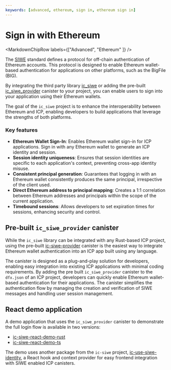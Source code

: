 ```yaml
---
keywords: [advanced, ethereum, sign in, ethereum sign in]
---
```



# Sign in with Ethereum

<MarkdownChipRow labels={["Advanced", "Ethereum" ]} />

The [SIWE](https://eips.ethereum.org/EIPS/eip-4361) standard defines a protocol for off-chain authentication of Ethereum accounts. This protocol is designed to enable Ethereum wallet-based authentication for applications on other platforms, such as the BigFile (BIG).

By integrating the third party library [ic_siwe](https://github.com/kristoferlund/ic-siwe/tree/main/packages/ic_siwe) or adding the pre-built [ic_siwe_provider](https://github.com/kristoferlund/ic-siwe/tree/main/packages/ic_siwe_provider) canister to your project, you can enable users to sign into your application using their Ethereum wallets.

The goal of the `ic_siwe` project is to enhance the interoperability between Ethereum and ICP, enabling developers to build applications that leverage the strengths of both platforms.

### Key features

- **Ethereum Wallet Sign-In**: Enables Ethereum wallet sign-in for ICP applications. Sign in with any Ethereum wallet to generate an ICP identity and session.
- **Session identity uniqueness**: Ensures that session identities are specific to each application's context, preventing cross-app identity misuse.
- **Consistent principal generation**: Guarantees that logging in with an Ethereum wallet consistently produces the same principal, irrespective of the client used.
- **Direct Ethereum address to principal mapping**: Creates a 1:1 correlation between Ethereum addresses and principals within the scope of the current application.
- **Timebound sessions**: Allows developers to set expiration times for sessions, enhancing security and control.

## Pre-built `ic_siwe_provider` canister

While the `ic_siwe` library can be integrated with any Rust-based ICP project, using the pre-built [ic-siwe-provider](https://github.com/kristoferlund/ic-siwe/tree/main/packages/ic_siwe_provider) canister is the easiest way to integrate Ethereum wallet authentication into an ICP app built using any language.

The canister is designed as a plug-and-play solution for developers, enabling easy integration into existing ICP applications with minimal coding requirements. By adding the pre built `ic_siwe_provider` canister to the `dfx.json` of an ICP project, developers can quickly enable Ethereum wallet-based authentication for their applications. The canister simplifies the authentication flow by managing the creation and verification of SIWE messages and handling user session management.

## React demo application

A demo application that uses the `ic_siwe_provider` canister to demonstrate the full login flow is available in two versions:
- [ic-siwe-react-demo-rust](https://github.com/kristoferlund/ic-siwe-react-demo-rust)
- [ic-siwe-react-demo-ts](https://github.com/kristoferlund/ic-siwe-react-demo-ts)

The demo uses another package from the `ic-siwe` project, [ic-use-siwe-identity](https://github.com/kristoferlund/ic-siwe/tree/main/packages/ic-use-siwe-identity), a React hook and context provider for easy frontend integration with SIWE enabled ICP canisters.